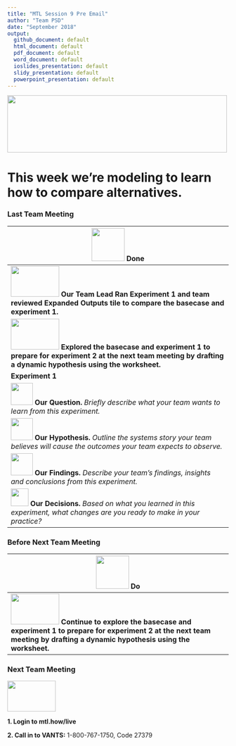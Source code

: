 ```yaml
---
title: "MTL Session 9 Pre Email"
author: "Team PSD"
date: "September 2018"
output: 
  github_document: default
  html_document: default
  pdf_document: default
  word_document: default
  ioslides_presentation: default
  slidy_presentation: default
  powerpoint_presentation: default
---
```



<!-- MTL Logo, HTML img tag -->
<img src = "https://raw.githubusercontent.com/lzim/teampsd/teampsd_style/mtl_logo/mtl_testdontguess_sm.png"
     height = "130" width = "500"> 

# This week we're modeling to learn how to compare alternatives.

### Last Team Meeting
<!-- Do/Done Tables -->
| <img src = "https://raw.githubusercontent.com/lzim/teampsd/hexagon_icons/np_hexagon-check-mark_309690_003F72.png" height = "75" width = "75"> **Done** | 
| --- |
| [<img src = "https://raw.githubusercontent.com/lzim/teampsd/master/resources/logos/mtl_how_sim.png" height = "70" width = "110">](http://mtl.how/sim) **Our Team Lead Ran Experiment 1 and team reviewed Expanded Outputs tile to compare the basecase and experiment 1.** |
|[<img src = "https://raw.githubusercontent.com/lzim/teampsd/master/resources/logos/mtl_how_sim.png" height = "70" width = "110">](http://mtl.how/sim) **Explored the basecase and experiment 1 to prepare for experiment 2 at the next team meeting by drafting a dynamic hypothesis using the worksheet.** |
**Experiment 1** |
<img src = "https://github.com/lzim/teampsd/blob/hexagon_icons/np_communication_884666_0083BE.svg" height = "50" width = "50" style = "display: inline-block"/> **Our Question.** *Briefly describe what your team wants to learn from this experiment.* |
<img src = "https://github.com/lzim/teampsd/blob/hexagon_icons/np_share_884712_0083BE.svg" height = "50" width = "50" style = "display: inline-block"/> **Our Hypothesis.** *Outline the systems story your team believes will cause the outcomes your team expects to observe.*| 
<img src = "https://github.com/lzim/teampsd/blob/hexagon_icons/np_idea_884671_0083BE.svg" height = "50" width = "50" style = "display: inline-block"/> **Our Findings.** *Describe your team's findings, insights and conclusions from this experiment.*  |
  <img src = "https://raw.githubusercontent.com/lzim/teampsd/master/resources/icons/decision.png" height = "40" width = "40" style = "display: inline-block"/> **Our Decisions.** *Based on what you learned in this experiment, what changes are you ready to make in your practice?*  |

### Before Next Team Meeting

<img src = "https://raw.githubusercontent.com/lzim/teampsd/hexagon_icons/np_synchronize_778914_003F72.png" height = "75" width = "75"> **Do** |
| --- |
|[<img src = "https://raw.githubusercontent.com/lzim/teampsd/master/resources/logos/mtl_how_sim.png" height = "70" width = "110">](http://mtl.how/sim) **Continue to explore the basecase and experiment 1 to prepare for experiment 2 at the next team meeting by drafting a dynamic hypothesis using the worksheet.**  |

### Next Team Meeting 
[<img src = "https://github.com/lzim/teampsd/blob/master/resources/logos/mtl_live_sq_sm.png" height = "70" width = "110">](http://mtl.how/live)

**1. Login to mtl.how/live**

**2. Call in to VANTS:** 1-800-767-1750, Code 27379 


